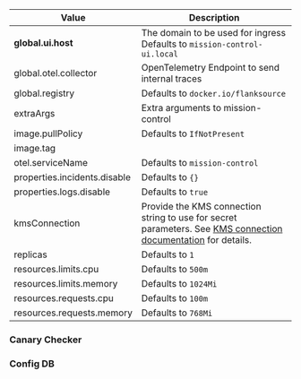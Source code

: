 

| Value                                        | Description                                        |
| -------------------------------------------- | -------------------------------------------------- |
| **global.ui.host**                           | The domain to be used for ingress Defaults to `mission-control-ui.local`                                                    |
| global.otel.collector                        | OpenTelemetry Endpoint to send internal traces                                                    |
| global.registry                    |     Defaults to  `docker.io/flanksource`                                              |
| extraArgs                                    | Extra arguments to mission-control                 |
| image.pullPolicy                             | Defaults to `IfNotPresent`                         |
| image.tag                                    |                                                    |
| otel.serviceName                             | Defaults to `mission-control`                      |
| properties.incidents.disable                 | Defaults to `{}`                                   |
| properties.logs.disable                      | Defaults to `true`                                 |
| kmsConnection | Provide the KMS connection string to use for secret parameters. See [KMS connection documentation](/reference/connections/KMS/) for details. | |
| replicas                                     | Defaults to `1`                                    |
| resources.limits.cpu                         | Defaults to `500m`                                 |
| resources.limits.memory                      | Defaults to `1024Mi`                               |
| resources.requests.cpu                       | Defaults to `100m`                                 |
| resources.requests.memory                    | Defaults to `768Mi`                                |



###  Canary Checker
<Container prefix="canary-checker." sa="canary-checker-sa"/>

### Config DB
<Container prefix="config-db." sa="config-db-sa"/>
